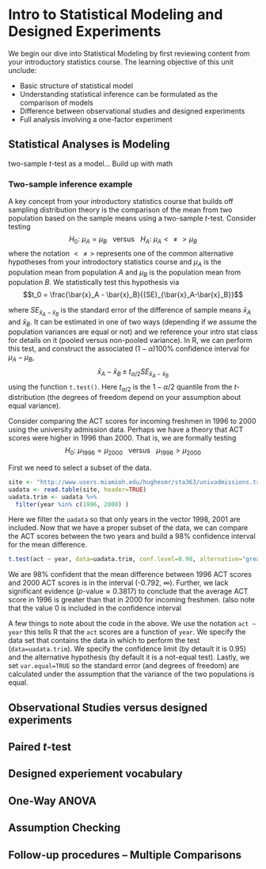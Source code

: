 
# Intro to Statistical Modeling and Designed Experiments

We begin our dive into Statistical Modeling by first reviewing content from your introductory statistics course. The learning objective of this unit unclude:

* Basic structure of statistical model
* Understanding statistical inference can be formulated as the comparison of models
* Difference between observational studies and designed experiments
* Full analysis involving a one-factor experiment

## Statistical Analyses is Modeling

two-sample $t$-test as a model... Build up with math

### Two-sample inference example

A key concept from your introductory statistics course that builds off sampling distribution theory is the comparison of the mean from two population based on the sample means using a two-sample *t*-test. Consider testing
$$H_0:\ \mu_A = \mu_B ~~~\textrm{versus}~~~ H_A:\ \mu_A <\neq> \mu_B$$
where the notation $<\neq>$ represents one of the common alternative hypotheses from your introdoctory statistics course and $\mu_A$ is the population mean from population $A$ and $\mu_B$ is the population mean from population $B$. We statistically test this hypothesis via
$$t_0 = \frac{\bar{x}_A - \bar{x}_B}{{SE}_{\bar{x}_A-\bar{x}_B}}$$

where ${SE}_{\bar{x}_A-\bar{x}_B}$ is the standard error of the difference of sample means $\bar{x}_A$ and $\bar{x}_B$. It can be estimated in one of two ways (depending if we assume the population variances are equal or not) and we reference your intro stat class for details on it (pooled versus non-pooled variance). In R, we can perform this test, and construct the associated $(1-\alpha)100\%$ confidence interval for $\mu_A-\mu_B$,
$$\bar{x}_A - \bar{x}_B \pm t_{\alpha/2} {SE}_{\bar{x}_A-\bar{x}_B}$$
using the function `t.test()`. Here $t_{\alpha/2}$ is the $1-\alpha/2$ quantile from the *t*-distribution (the degrees of freedom depend on your assumption about equal variance).

Consider comparing the ACT scores for incoming freshmen in 1996 to 2000 using the university admission data. Perhaps we have a theory that ACT scores were higher in 1996 than 2000. That is, we are formally testing
$$H_0:\ \mu_{1996} = \mu_{2000} ~~~\textrm{versus}~~~ \mu_{1996} > \mu_{2000}$$

First we need to select a subset of the data.

```r
site <- "http://www.users.miamioh.edu/hughesmr/sta363/univadmissions.txt"
uadata <- read.table(site, header=TRUE)
uadata.trim <- uadata %>%
  filter(year %in% c(1996, 2000) )
```

Here we filter the `uadata` so that only years in the vector 1998, 2001 are included. Now that we have a proper subset of the data, we can compare the ACT scores between the two years and build a 98\% confidence interval for the mean difference.

```r
t.test(act ~ year, data=uadata.trim, conf.level=0.98, alternative="greater", var.equal=TRUE)
```

We are 98\% confident that the mean difference between 1996 ACT scores and 2000 ACT scores is in the interval (-0.792, $\infty$). Further, we lack significant evidence (*p*-value$\approx 0.3817$) to conclude that the average ACT score in 1996 is greater than that in 2000 for incoming freshmen. (also note that the value 0 is included in the confidence interval

A few things to note about the code in the above. We use the notation `act ~ year` this tells R that the `act` scores are a function of `year`. We specify the data set that contains the data in which to perform the test (`data=uadata.trim`). We specify the confidence limit (by detault it is 0.95) and the alternative hypothesis (by default it is a not-equal test). Lastly, we set `var.equal=TRUE` so the standard error (and degrees of freedom) are calculated under the assumption that the variance of the two populations is equal. 

## Observational Studies versus designed experiments

## Paired *t*-test

## Designed experiement vocabulary

## One-Way ANOVA

## Assumption Checking

## Follow-up procedures -- Multiple Comparisons




